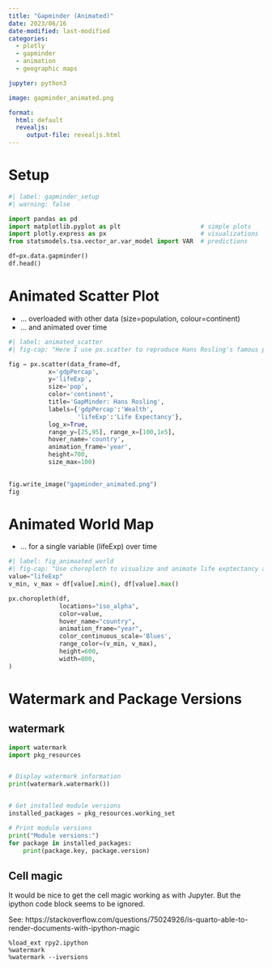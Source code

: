 ```yaml
---
title: "Gapminder (Animated)"
date: 2023/06/16
date-modified: last-modified
categories: 
  - plotly
  - gapminder
  - animation
  - geographic maps

jupyter: python3

image: gapminder_animated.png

format:
  html: default
  revealjs:
     output-file: revealjs.html  
---
```


# Setup

```python
#| label: gapminder_setup
#| warning: false

import pandas as pd
import matplotlib.pyplot as plt                      # simple plots
import plotly.express as px                          # visualizations
from statsmodels.tsa.vector_ar.var_model import VAR  # predictions

df=px.data.gapminder()
df.head()
```

# Animated Scatter Plot

-   ... overloaded with other data (size=population, colour=continent)
-   ... and animated over time

```python
#| label: animated_scatter
#| fig-cap: "Here I use px.scatter to reproduce Hans Rosling's famous plot"

fig = px.scatter(data_frame=df,
           x='gdpPercap',
           y='lifeExp',
           size='pop',
           color='continent',
           title='GapMinder: Hans Rosling',
           labels={'gdpPercap':'Wealth',
                   'lifeExp':'Life Expectancy'},
           log_x=True,
           range_y=[25,95], range_x=[100,1e5],
           hover_name='country',
           animation_frame='year',
           height=700,
           size_max=100)
           

fig.write_image("gapminder_animated.png")
fig

```

# Animated World Map

-   ... for a single variable (lifeExp) over time

```python
#| label: fig_animaated_world
#| fig-cap: "Use choropleth to visualize and animate life exptectancy across the globe and time"
value="lifeExp"
v_min, v_max = df[value].min(), df[value].max()

px.choropleth(df,               
              locations="iso_alpha",               
              color=value,
              hover_name="country",  
              animation_frame="year",    
              color_continuous_scale='Blues', 
              range_color=(v_min, v_max), 
              height=600, 
              width=800,            
)
```

# Watermark and Package Versions

::: {.callout-tip collapse="true"}
## watermark

```python
import watermark
import pkg_resources


# Display watermark information
print(watermark.watermark())


# Get installed module versions
installed_packages = pkg_resources.working_set

# Print module versions
print("Module versions:")
for package in installed_packages:
    print(package.key, package.version)
```
:::

## Cell magic

It would be nice to get the cell magic working as with Jupyter. But the ipython code block seems to be ignored.

See: https://stackoverflow.com/questions/75024926/is-quarto-able-to-render-documents-with-ipython-magic

```ipython
%load_ext rpy2.ipython
%watermark
%watermark --iversions
```
